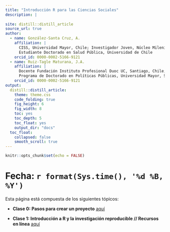 ```yaml
---
title: "Introducción R para las Ciencias Sociales"
description: |
  
site: distill::distill_article
source_url: true
author:
  - name: González-Santa Cruz, A. 
    affiliation: |
      CISS, Universidad Mayor, Chile; Investigador Joven, Núcleo Milenio nDP;
      Estudiante Doctorado en Salud Pública, Universidad de Chile
    orcid_id: 0000-0002-5166-9121
  - name: Ruiz-Tagle Maturana, J.A. 
    affiliation: |
      Docente Fundación Instituto Profesional Duoc UC, Santiago, Chile; Investigador Joven, Núcleo Milenio nDP;
      Programa de Doctorado en Políticas Públicas, Universidad Mayor, Santiago, Chile.
    orcid_id: 0000-0002-5166-9121    
output:
  distill::distill_article:
    theme: theme.css
    code_folding: true
    fig_height: 6
    fig_width: 8
    toc: yes
    toc_depth: 5
    toc_float: yes
    output_dir: "docs"
  toc_float:
    collapsed: false
    smooth_scroll: true
---
```


```r
knitr::opts_chunk$set(echo = FALSE)

```

# Fecha: `r format(Sys.time(), '%d %B, %Y')`


Esta página está compuesta de los siguientes tópicos:

- **Clase 0: Pasos para crear un proyecto** [aquí](proyecto.html)

- **Clase 1: Introducción a R y la investigación reproducible // Recursos en línea** [aquí](Clase-1.html)

